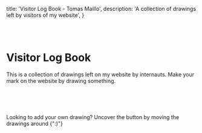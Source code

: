 
  title: 'Visitor Log Book - Tomas Maillo',
  description: 'A collection of drawings left by visitors of my website',
}

<LinkTo displayText="Back" link="/" />
<br />
<br />

# Visitor Log Book

This is a collection of drawings left on my website by internauts. Make your mark on the website by drawing something.

<br />


<GalleryGrid />

<br />
<br />

Looking to add your own drawing? Uncover the button by moving the drawings around {":)"}
